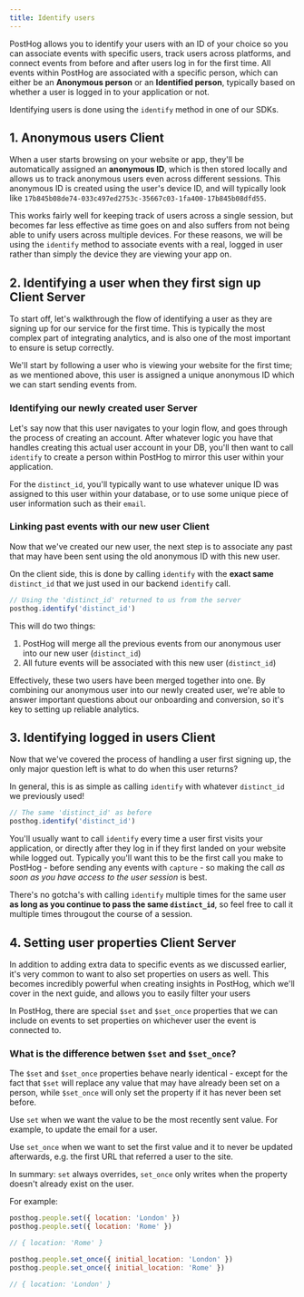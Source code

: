 ```yaml
---
title: Identify users
---
```



PostHog allows you to identify your users with an ID of your choice so you can associate events with specific users, track users across platforms, and connect events from before and after users log in for the first time.
All events within PostHog are associated with a specific person, which can either be an **Anonymous person** or an **Identified person**, typically based on whether a user is logged in to your application or not.

Identifying users is done using the `identify` method in one of our SDKs.

## 1. Anonymous users <Badge>Client</Badge>

When a user starts browsing on your website or app, they'll be automatically assigned an **anonymous ID**, which is then stored locally and allows us to track anonymous users even across different sessions.
This anonymous ID is created using the user's device ID, and will typically look like `17b845b08de74-033c497ed2753c-35667c03-1fa400-17b845b08dfd55`.

This works fairly well for keeping track of users across a single session, but becomes far less effective as time goes on and also suffers from not being able to unify users across multiple devices.
For these reasons, we will be using the `identify` method to associate events with a real, logged in user rather than simply the device they are viewing your app on.

## 2. Identifying a user when they first sign up <Badge>Client</Badge> <Badge>Server</Badge>

To start off, let's walkthrough the flow of identifying a user as they are signing up for our service for the first time.
This is typically the most complex part of integrating analytics, and is also one of the most important to ensure is setup correctly.

We'll start by following a user who is viewing your website for the first time; as we mentioned above, this user is assigned a unique anonymous ID which we can start sending events from.

<!-- Image of anonymous events -->

### Identifying our newly created user <Badge>Server</Badge>

Let's say now that this user navigates to your login flow, and goes through the process of creating an account.
After whatever logic you have that handles creating this actual user account in your DB, you'll then want to call `identify` to create a person within PostHog to mirror this user within your application.

<IdentifyUserBackend />

For the `distinct_id`, you'll typically want to use whatever unique ID was assigned to this user within your database, or to use some unique piece of user information such as their `email`.

### Linking past events with our new user <Badge>Client</Badge>

Now that we've created our new user, the next step is to associate any past that may have been sent using the old anonymous ID with this new user.

On the client side, this is done by calling `identify` with the **exact same** `distinct_id` that we just used in our backend `identify` call.

```js
// Using the 'distinct_id' returned to us from the server
posthog.identify('distinct_id')
```

This will do two things:

1. PostHog will merge all the previous events from our anonymous user into our new user (`distinct_id`)
2. All future events will be associated with this new user (`distinct_id`)

Effectively, these two users have been merged together into one.
By combining our anonymous user into our newly created user, we're able to answer important questions about our onboarding and conversion, so it's key to setting up reliable analytics.

## 3. Identifying logged in users <Badge>Client</Badge>

Now that we've covered the process of handling a user first signing up, the only major question left is what to do when this user returns?

In general, this is as simple as calling `identify` with whatever `distinct_id` we previously used!

```js
// The same 'distinct_id' as before
posthog.identify('distinct_id')
```

You'll usually want to call `identify` every time a user first visits your application, or directly after they log in if they first landed on your website while logged out.
Typically you'll want this to be the first call you make to PostHog - before sending any events with `capture` - so making the call _as soon as you have access to the user session_ is best.

There's no gotcha's with calling `identify` multiple times for the same user **as long as you continue to pass the same `distinct_id`**, so feel free to call it multiple times througout the course of a session.

## 4. Setting user properties <Badge>Client</Badge> <Badge>Server</Badge>

In addition to adding extra data to specific events as we discussed earlier, it's very common to want to also set properties on users as well.
This becomes incredibly powerful when creating insights in PostHog, which we'll cover in the next guide, and allows you to easily filter your users

In PostHog, there are special `$set` and `$set_once` properties that we can include on events to set properties on whichever user the event is connected to.

### What is the difference betwen `$set` and `$set_once`?

The `$set` and `$set_once` properties behave nearly identical - except for the fact that `$set` will replace any value that may have already been set on a person, while `$set_once` will only set the property if it has never been set before.

Use `set` when we want the value to be the most recently sent value. For example, to update the email for a user.

Use `set_once` when we want to set the first value and it to never be updated afterwards, e.g. the first URL that referred a user to the site.

In summary: `set` always overrides, `set_once` only writes when the property doesn't already exist on the user.

For example:

```js
posthog.people.set({ location: 'London' })
posthog.people.set({ location: 'Rome' })

// { location: 'Rome' }

posthog.people.set_once({ initial_location: 'London' })
posthog.people.set_once({ initial_location: 'Rome' })

// { location: 'London' }
```
